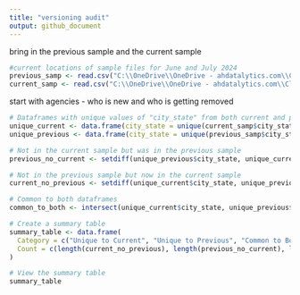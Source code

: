 ```yaml
---
title: "versioning audit"
output: github_document
---
```


bring in the previous sample and the current sample
```r
#current locations of sample files for June and July 2024
previous_samp <- read.csv("C:\\OneDrive\\OneDrive - ahdatalytics.com\\Clients\\Real Time Crime Index\\Data Auditing and Validation\\sample_cities_2024_06.csv")
current_samp <- read.csv("C:\\OneDrive\\OneDrive - ahdatalytics.com\\Clients\\Real Time Crime Index\\Data Auditing and Validation\\sample_cities_2024_07.csv")
```
start with agencies - who is new and who is getting removed
```r
# Dataframes with unique values of "city_state" from both current and previous data
unique_current <- data.frame(city_state = unique(current_samp$city_state))
unique_previous <- data.frame(city_state = unique(previous_samp$city_state))

# Not in the current sample but was in the previous sample
previous_no_current <- setdiff(unique_previous$city_state, unique_current$city_state)

# Not in the previous sample but now in the current sample
current_no_previous <- setdiff(unique_current$city_state, unique_previous$city_state)

# Common to both dataframes
common_to_both <- intersect(unique_current$city_state, unique_previous$city_state)

# Create a summary table
summary_table <- data.frame(
  Category = c("Unique to Current", "Unique to Previous", "Common to Both"),
  Count = c(length(current_no_previous), length(previous_no_current), length(common_to_both))
)

# View the summary table
summary_table
```
